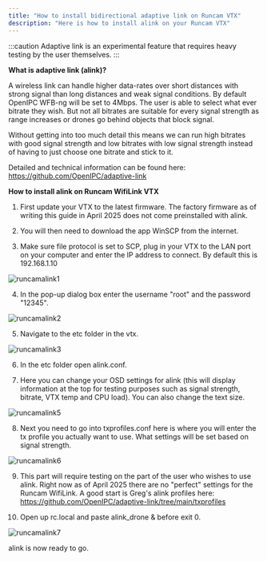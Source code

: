```yaml
---
title: "How to install bidirectional adaptive link on Runcam VTX"
description: "Here is how to install alink on your Runcam VTX"
---
```


:::caution Adaptive link is an experimental feature that requires heavy testing by the user themselves. :::


**What is adaptive link (alink)?**

A wireless link can handle higher data-rates over short distances with strong signal than long distances and weak signal conditions.
By default OpenIPC WFB-ng will be set to 4Mbps. The user is able to select what ever bitrate they wish. But not all bitrates are suitable 
for every signal strength as range increases or drones go behind objects that block signal.

Without getting into too much detail this means we can run high bitrates with good signal strength and low bitrates with low signal strength 
instead of having to just choose one bitrate and stick to it.

Detailed and technical information can be found here: https://github.com/OpenIPC/adaptive-link

**How to install alink on Runcam WifiLink VTX**

1. First update your VTX to the latest firmware. The factory firmware as of writing this guide in April 2025 does not come preinstalled with alink.
 
2. You will then need to download the app WinSCP from the internet.

3. Make sure file protocol is set to SCP, plug in your VTX to the LAN port on your computer and enter the IP address to connect. By default this is 192.168.1.10

 ![runcamalink1](https://raw.githubusercontent.com/OpenIPC/docs/refs/heads/main/src/assets/images/runcamalink1.jpg)

4. In the pop-up dialog box enter the username "root" and the password "12345".

![runcamalink2](https://raw.githubusercontent.com/OpenIPC/docs/refs/heads/main/src/assets/images/runcamalink2.jpg)

5. Navigate to the etc folder in the vtx.

![runcamalink3](https://raw.githubusercontent.com/OpenIPC/docs/refs/heads/main/src/assets/images/runcamalink3.jpg)

6. In the etc folder open alink.conf.

7. Here you can change your OSD settings for alink (this will display information at the top for testing purposes such as signal strength, bitrate, VTX temp and CPU load). You can also change the text size.

![runcamalink5](https://raw.githubusercontent.com/OpenIPC/docs/refs/heads/main/src/assets/images/runcamalink5.jpg)

8. Next you need to go into txprofiles.conf here is where you will enter the tx profile you actually want to use. What settings will be set based on signal strength.

![runcamalink6](https://raw.githubusercontent.com/OpenIPC/docs/refs/heads/main/src/assets/images/runcamalink6.jpg)
   
9. This part will require testing on the part of the user who wishes to use alink. Right now as of April 2025 there are no "perfect" settings for the Runcam WifiLink. A good start is Greg's alink profiles here: https://github.com/OpenIPC/adaptive-link/tree/main/txprofiles

10. Open up rc.local and paste alink_drone & before exit 0. 

![runcamalink7](https://raw.githubusercontent.com/OpenIPC/docs/refs/heads/main/src/assets/images/runcamalink7.jpg)

alink is now ready to go.

